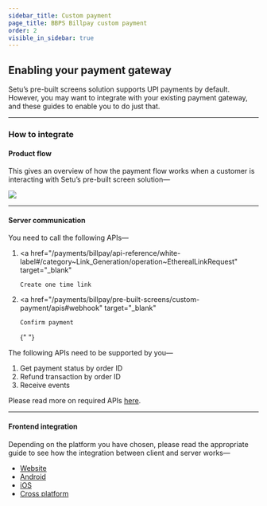 ```yaml
---
sidebar_title: Custom payment
page_title: BBPS Billpay custom payment
order: 2
visible_in_sidebar: true
---
```


## Enabling your payment gateway

Setu’s pre-built screens solution supports UPI payments by default. However, you may want to integrate with your existing payment gateway, and these guides to enable you to do just that.

<hr class="primary" />

### How to integrate

#### Product flow

<Row>
    <Portion desktopSpan="7">
        <p>
            This gives an overview of how the payment flow works when a customer
            is interacting with Setu’s pre-built screen solution—
        </p>
    </Portion>
    <Portion desktopSpan="1"> </Portion>
    <Portion desktopSpan="16">
        <img
            style={{ marginTop: "0" }}
            src="https://storage.googleapis.com/strapi-assets/latest/custom_payment_flow_a2c7f649e9/custom_payment_flow_a2c7f649e9.png"
        />
    </Portion>
</Row>

<hr class="tertiary" />

#### Server communication

You need to call the following APIs—

1. <a
       href="/payments/billpay/api-reference/white-label#/category~Link_Generation/operation~EtherealLinkRequest"
       target="_blank"
   >
       Create one time link
   </a>
2. <a
       href="/payments/billpay/pre-built-screens/custom-payment/apis#webhook"
       target="_blank"
   >
       Confirm payment
   </a>{" "}

The following APIs need to be supported by you—

1. Get payment status by order ID
2. Refund transaction by order ID
3. Receive events

Please read more on required APIs <a href="/payments/billpay/custom-payment/apis" target="_blank">here</a>.

<hr class="tertiary" />

#### Frontend integration

Depending on the platform you have chosen, please read the appropriate guide to see how the integration between client and server works—

-   <a href="/payments/billpay/custom-payment/website" target="_blank">
        Website
    </a>
-   <a href="/payments/billpay/custom-payment/android" target="_blank">
        Android
    </a>
-   <a href="/payments/billpay/custom-payment/iOS" target="_blank">
        iOS
    </a>
-   <a href="/payments/billpay/custom-payment/cross-platform" target="_blank">
        Cross platform
    </a>

<WasPageHelpful />
